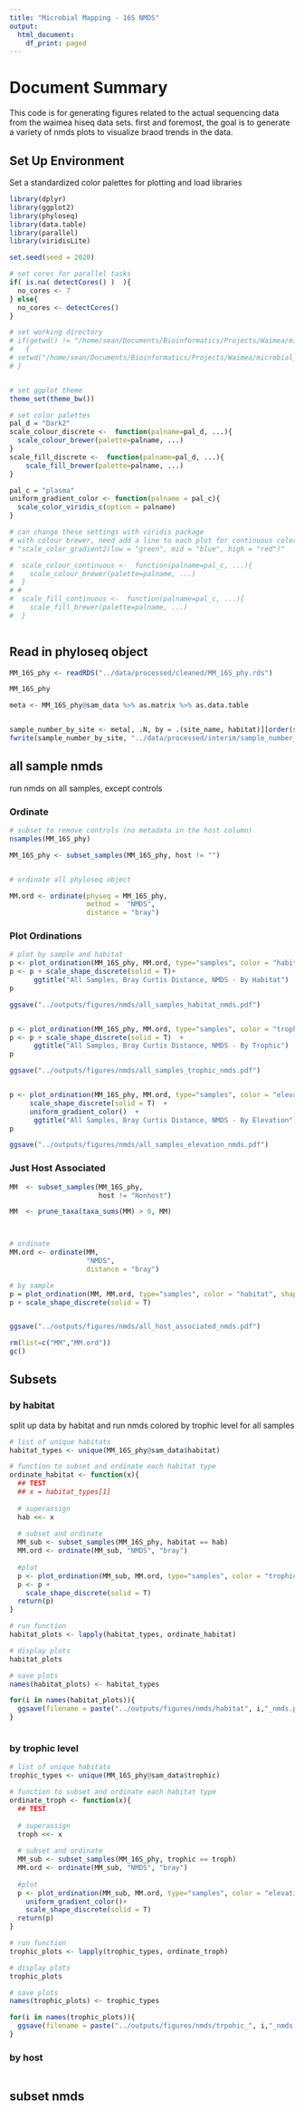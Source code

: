 ```yaml
---
title: "Microbial Mapping - 16S NMDS"
output:
  html_document:
    df_print: paged
---
```

# Document Summary
This code is for generating figures related to the actual sequencing data from the waimea hiseq data sets.
first and foremost, the goal is to generate a variety of nmds plots to visualize braod trends in the data.


## Set Up Environment
Set a standardized color palettes for plotting and load libraries

```r
library(dplyr)
library(ggplot2)
library(phyloseq)
library(data.table)
library(parallel)
library(viridisLite)

set.seed(seed = 2020)

# set cores for parallel tasks
if( is.na( detectCores() )  ){
  no_cores <- 7
} else{
  no_cores <- detectCores()
}

# set working directory
# if(getwd() != "/home/sean/Documents/Bioinformatics/Projects/Waimea/microbial_mapping/main")
#   {
# setwd("/home/sean/Documents/Bioinformatics/Projects/Waimea/microbial_mapping/main")
# }


# set ggplot theme
theme_set(theme_bw())

# set color palettes 
pal_d = "Dark2"
scale_colour_discrete <-  function(palname=pal_d, ...){
  scale_colour_brewer(palette=palname, ...)
}
scale_fill_discrete <-  function(palname=pal_d, ...){
    scale_fill_brewer(palette=palname, ...)
}

pal_c = "plasma"
uniform_gradient_color <- function(palname = pal_c){
  scale_color_viridis_c(option = palname)
}

# can change these settings with viridis package
# with colour brewer, need add a line to each plot for continuous colors
# "scale_color_gradient2(low = "green", mid = "blue", high = "red")"

#  scale_colour_continuous <-  function(palname=pal_c, ...){
#    scale_colour_brewer(palette=palname, ...)
#  }
# # 
#  scale_fill_continuous <-  function(palname=pal_c, ...){
#    scale_fill_brewer(palette=palname, ...)
#  }



```


## Read in phyloseq object
```r
MM_16S_phy <- readRDS("../data/processed/cleaned/MM_16S_phy.rds")

MM_16S_phy

meta <- MM_16S_phy@sam_data %>% as.matrix %>% as.data.table


sample_number_by_site <- meta[, .N, by = .(site_name, habitat)][order(site_name, habitat)]
fwrite(sample_number_by_site, "../data/processed/interim/sample_number_by_site.csv")


```




## all sample nmds
run nmds on all samples, except controls

### Ordinate

```r
# subset to remove controls (no metadata in the host column)
nsamples(MM_16S_phy)

MM_16S_phy <- subset_samples(MM_16S_phy, host != "")


# ordinate all phyloseq object

MM.ord <- ordinate(physeq = MM_16S_phy,
                   method =  "NMDS",
                   distance = "bray")
```

### Plot Ordinations

```r

# plot by sample and habitat
p <- plot_ordination(MM_16S_phy, MM.ord, type="samples", color = "habitat", shape = "host")
p <- p + scale_shape_discrete(solid = T)+
      ggtitle("All Samples, Bray Curtis Distance, NMDS - By Habitat")
p

ggsave("../outputs/figures/nmds/all_samples_habitat_nmds.pdf")


p <- plot_ordination(MM_16S_phy, MM.ord, type="samples", color = "trophic", shape = "host")
p <- p + scale_shape_discrete(solid = T)  +
      ggtitle("All Samples, Bray Curtis Distance, NMDS - By Trophic")
p

ggsave("../outputs/figures/nmds/all_samples_trophic_nmds.pdf")


p <- plot_ordination(MM_16S_phy, MM.ord, type="samples", color = "elevation", shape = "host") +
     scale_shape_discrete(solid = T)  +
     uniform_gradient_color()  +
      ggtitle("All Samples, Bray Curtis Distance, NMDS - By Elevation")
p

ggsave("../outputs/figures/nmds/all_samples_elevation_nmds.pdf")


```


### Just Host Associated
```r
MM  <- subset_samples(MM_16S_phy,
                      host != "Nonhost")

MM  <- prune_taxa(taxa_sums(MM) > 0, MM)



# ordinate
MM.ord <- ordinate(MM,
                   "NMDS",
                   distance = "bray")

# by sample
p = plot_ordination(MM, MM.ord, type="samples", color = "habitat", shape = "host", title="Host-Associated Samples, NMDS, Bray - By Habitat ")
p + scale_shape_discrete(solid = T)


ggsave("../outputs/figures/nmds/all_host_associated_nmds.pdf")

rm(list=c("MM","MM.ord"))
gc()

```

## Subsets
### by habitat
split up data by habitat and run nmds colored by trophic level for all samples

```r

# list of unique habitats
habitat_types <- unique(MM_16S_phy@sam_data$habitat)

# function to subset and ordinate each habitat type
ordinate_habitat <- function(x){
  ## TEST
  ## x = habitat_types[1]
 
  # superassign
  hab <<- x
  
  # subset and ordinate
  MM_sub <- subset_samples(MM_16S_phy, habitat == hab)
  MM.ord <- ordinate(MM_sub, "NMDS", "bray")
  
  #plot
  p <- plot_ordination(MM_sub, MM.ord, type="samples", color = "trophic", shape = "host", title= paste("NMDS, Bray,", hab))
  p <- p +
    scale_shape_discrete(solid = T)
  return(p)
}

# run function
habitat_plots <- lapply(habitat_types, ordinate_habitat)

# display plots
habitat_plots

# save plots
names(habitat_plots) <- habitat_types

for(i in names(habitat_plots)){
  ggsave(filename = paste("../outputs/figures/nmds/habitat", i,"_nmds.pdf", sep = ""), plot = habitat_plots[[i]])
}



```

### by trophic level
```r

# list of unique habitats
trophic_types <- unique(MM_16S_phy@sam_data$trophic)

# function to subset and ordinate each habitat type
ordinate_troph <- function(x){
  ## TEST
 
  # superassign
  troph <<- x
  
  # subset and ordinate
  MM_sub <- subset_samples(MM_16S_phy, trophic == troph)
  MM.ord <- ordinate(MM_sub, "NMDS", "bray")
  
  #plot
  p <- plot_ordination(MM_sub, MM.ord, type="samples", color = "elevation", shape = "habitat", title= paste("NMDS, Bray,", troph))  +
    uniform_gradient_color()+
    scale_shape_discrete(solid = T)
  return(p)
}

# run function
trophic_plots <- lapply(trophic_types, ordinate_troph)

# display plots
trophic_plots

# save plots
names(trophic_plots) <- trophic_types

for(i in names(trophic_plots)){
  ggsave(filename = paste("../outputs/figures/nmds/trpohic_", i,"_nmds.pdf", sep = ""), plot = trophic_plots[[i]])
}

```

### by host
```r

```

## subset nmds
```r

```

